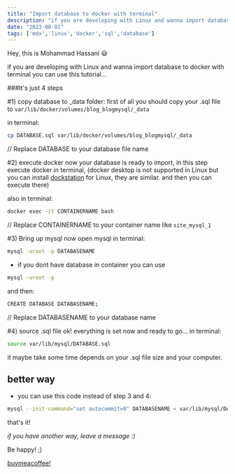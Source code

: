 ```yaml
---
title: "Import database to docker with terminal"
description: "if you are developing with Linux and wanna import database to docker with terminal you can use this tutorial"
date: "2023-08-01"
tags: ['mdx','linux','docker','sql','database']
---
```


Hey, this is Mohammad Hassani :smiley:

if you are developing with Linux and wanna import database to docker with terminal you can use this tutorial...

###It's just 4 steps

#1) copy database to _data folder:
first of all you should copy your .sql file to `var/lib/docker/volumes/blog_blogmysql/_data`

in terminal:
```bash
cp DATABASE.sql var/lib/docker/volumes/blog_blogmysql/_data
```
// Replace DATABASE to your database file name

#2) execute docker
now your database is ready to import, in this step execute docker in terminal,
(docker desktop is not supported in Linux but you can install [dockstation](https://dockstation.io/) for Linux, they are similar. and then you can execute there)

also in terminal:
```bash
docker exec -it CONTAINERNAME bash
```
// Replace CONTAINERNAME to your container name like `site_mysql_1`

#3) Bring up mysql
now open mysql in terminal:
```bash
mysql -uroot -p DATABASENAME
```

- if you dont have database in container you can use
```bash
mysql -uroot -p
```
and then:
```bash
CREATE DATABASE DATABASENAME;
```
// Replace DATABASENAME to your database name

#4) source .sql file
ok! everything is set now and ready to go...
in terminal:
```bash
source var/lib/mysql/DATABASE.sql
```
it maybe take some time depends on your .sql file size and your computer.

## better way
- you can use this code instead of step 3 and 4:
```bash
mysql --init-command="set autocommit=0" DATABASENAME < var/lib/mysql/DATABASE.sql
``` 
that's it!

_if you have another way, leave a message :)_

Be happy! ;)

<a href="https://www.buymeacoffee.com/mohammadhassani">buymeacoffee!</a>
